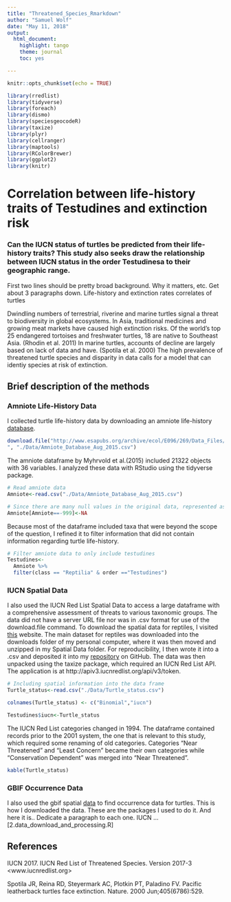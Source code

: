 ```yaml
---
title: "Threatened_Species_Rmarkdown"
author: "Samuel Wolf"
date: "May 11, 2018"
output: 
  html_document:
    highlight: tango
    theme: journal
    toc: yes

---
```


```r
knitr::opts_chunk$set(echo = TRUE)
```


```r

library(rredlist)
library(tidyverse)
library(foreach)
library(dismo)
library(speciesgeocodeR)
library(taxize)
library(plyr)
library(cellranger)
library(maptools)
library(RColorBrewer)
library(ggplot2)
library(knitr)

```

# Correlation between life-history traits of Testudines and extinction risk
###  Can the IUCN status of turtles be predicted from their life-history traits? This study also seeks draw the relationship between IUCN status in the order Testudinesa to their geographic range. 
First two lines should be pretty broad background. Why it matters, etc. Get about 3 paragraphs down. 
Life-history and extinction rates correlates of turtles

Dwindling numbers of terrestrial, riverine and marine turtles signal a threat to biodiversity in global ecosystems. In Asia, traditional medicines and growing meat markets have caused high extinction risks. Of the world's top 25 endangered tortoises and freshwater turtles, 18 are native to Southeast Asia. (Rhodin et al. 2011) In marine turtles, accounts of decline are largely based on lack of data and have. (Spotila et al. 2000) The high prevalence of threatened turtle species and disparity in data calls for a model that can identiy species at risk of extinction. 


## Brief description of the methods
### Amniote Life-History Data
I collected turtle life-history data by downloading an amniote life-history [database](http://www.esapubs.org/archive/ecol/E096/269/#data). 

```r
download.file("http://www.esapubs.org/archive/ecol/E096/269/Data_Files/Amniote_Database_Aug_2015.csv
", "./Data/Amniote_Database_Aug_2015.csv")
```

The amniote dataframe by Myhrvold et al.(2015) included 21322 objects with 36 variables.  I analyzed these data with RStudio using the tidyverse package. 

```r
# Read amniote data
Amniote<-read.csv("./Data/Amniote_Database_Aug_2015.csv")

# Since there are many null values in the original data, represented as -999, these should be turned into NA's to make the it more readable. 
Amniote[Amniote==-999]<-NA
```

Because most of the dataframe included taxa that were beyond the scope of the question, I refined it to filter information that did not contain information regarding turtle life-history. 

```r
# Filter amniote data to only include testudines
Testudines<-
  Amniote %>% 
  filter(class == "Reptilia" & order =="Testudines")
```

### IUCN Spatial Data
I also used the IUCN Red List Spatial Data  to access a large dataframe with a comprehensive assessment of threats to various taxonomic groups. The data  did not have a server URL file nor was in .csv format for use of the download.file command. To download the spatial data for reptiles, I visited [this](http://www.iucnredlist.org/technical-documents/spatial-data) website. The main dataset for reptiles was downloaded into the downloads folder of my personal computer, where it was then moved and unzipped in my Spatial Data folder.  For reproducibility, I then wrote it into a .csv and deposited it into my [repository](https://github.com/SamWololo/Threatened-Species/blob/master/2.data_download_and_processing.R) on GitHub. The data was then unpacked using the taxize package, which required an IUCN Red List API. The application is at http://apiv3.iucnredlist.org/api/v3/token. 

```r
# Including spatial information into the data frame
Turtle_status<-read.csv("./Data/Turtle_status.csv")

colnames(Turtle_status) <- c("Binomial","iucn")

Testudines$iucn<-Turtle_status
```

The IUCN Red List categories changed in 1994. The dataframe contained records prior to the 2001 system, the one that is relevant to this study, which required some renaming of old categories. Categories "Near Threatened" and "Least Concern" became their own categories while "Conservation Dependent" was merged into "Near Threatened". 
```r
kable(Turtle_status)

```

### GBIF Occurrence Data
I also used the gbif spatial [data](https://github.com/SamWololo/Threatened-Species/blob/master/2.data_download_and_processing.R) to find occurrence data for turtles. 
This is how I downloaded the data. These are the packages I used to do it. And here it is.. Dedicate a paragraph to each one. 
IUCN ... [2.data_download_and_processing.R]




## References
IUCN 2017. IUCN Red List of Threatened Species. Version 2017-3 <www.iucnredlist.org>

Spotila JR, Reina RD, Steyermark AC, Plotkin PT, Paladino FV. Pacific leatherback turtles face extinction. Nature. 2000 Jun;405(6786):529.
